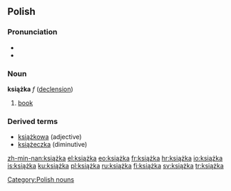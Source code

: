 ==Polish==
===Pronunciation===
* {{IPA|/ˈkɕɔ̃ʂka/}}
* {{audio|pl-książka.ogg|audio}}

===Noun===
'''książka''' ''f'' ([[Wiktionary Appendix:Polish hard feminine noun declension|declension]])
 
# [[book]]

===Derived terms===
* [[książkowa]] (adjective)
* [[książeczka]] (diminutive)

[[Category:Polish nouns]]

[[zh-min-nan:książka]]
[[el:książka]]
[[eo:książka]]
[[fr:książka]]
[[hr:książka]]
[[io:książka]]
[[is:książka]]
[[ku:książka]]
[[pl:książka]]
[[ru:książka]]
[[fi:książka]]
[[sv:książka]]
[[tr:książka]]